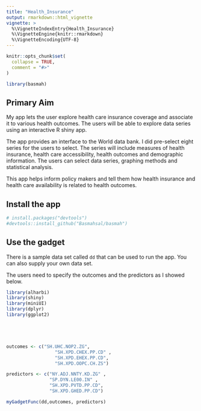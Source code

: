 ```yaml
---
title: "Health_Insurance"
output: rmarkdown::html_vignette
vignette: >
  %\VignetteIndexEntry{Health_Insurance}
  %\VignetteEngine{knitr::rmarkdown}
  %\VignetteEncoding{UTF-8}
---
```


```r
knitr::opts_chunk$set(
  collapse = TRUE,
  comment = "#>"
)
```

```r
library(basmah)
```

## Primary Aim

My app lets the user explore health care insurance coverage and associate it to various health outcomes.
The users will be able to explore data series using an interactive R shiny app.

The app provides an interface to the World data bank. 
I did pre-select eight series for the users to select.
The series will include measures of health insurance, health care accessibility, health outcomes and demographic information. 
The users can select data series, graphing methods and statistical analysis.

This app helps inform policy makers and tell them how health insurance and health care availability is related to health outcomes.



## Install the app

```r
# install.packages("devtools")
#devtools::install_github("Basmahsal/basmah")

```


## Use the gadget

There is a sample data set called `dd` that can be used to run the app. 
You can also supply your own data set. 

The users need to specify the outcomes and the predictors as I showed below.

```r
library(alharbi)
library(shiny)
library(miniUI)
library(dplyr)
library(ggplot2)





outcomes <- c("SH.UHC.NOP2.ZG",
                  "SH.XPD.CHEX.PP.CD" ,
                  "SH.XPD.EHEX.PP.CD",
                  "SH.XPD.OOPC.CH.ZS")

predictors <- c("NY.ADJ.NNTY.KD.ZG" ,
                "SP.DYN.LE00.IN" ,
                "SH.XPD.PVTD.PP.CD",
                "SH.XPD.GHED.PP.CD")

myGadgetFunc(dd,outcomes, predictors)
```

